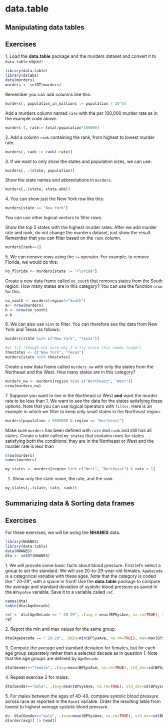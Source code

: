 # data.table {#data.table}

## Manipulating data tables


## Exercises 

1\. Load the __data.table__ package and the murders dataset and convert it to `data.table` object:

```r
library(data.table)
library(dslabs)
data(murders)
murders <- setDT(murders)
```

Remember you can add columns like this:


```r
murders[, population_in_millions := population / 10^6]
```


Add a murders column named `rate` with the per 100,000 murder rate as in the example code above.
```r
murders [, rate:= total/population*100000]
```


2\. Add a column `rank` containing the rank, from highest to lowest murder rate. 
```r
murders[, rank := rank(-rate)]

```


3\. If we want to only show the states and population sizes, we can use:

```r
murders[, .(state, population)] 
```

Show the state names and abbreviations in `murders`. 
```r
murders[,.(state, state.abb)]
```

4\. You can show just the New York row like this:

```r
murders[state == "New York"]
```

You can use other logical vectors to filter rows.

Show the top 5 states with the highest murder rates. After we add murder rate and rank, do not change the murders dataset, just show the result. Remember that you can filter based on the `rank` column.
```r
murders[rank<=5]
```

 
5\. We can remove rows using the `!=` operator. For example, to remove Florida, we would do this:

```r
no_florida <- murders[state != "Florida"]
```

Create a new data frame called `no_south` that removes states from the South region. How many states are in this category? You can use the function `nrow` for this.
```r
no_south <- murders[region!="South"]
a<- nrow(murders)
b <- nrow(no_south)
a-b

```


6\. We can also use `%in%` to filter. You can therefore see the data from New York and Texas as follows:

```r
murders[state %in% c("New York", "Texas")]

#or try (though not sure why I'd try since this seems longer)
thestates <- c("New York", "Texas")
murders[state %in% thestates]
```

Create a new data frame called `murders_nw` with only the states from the Northeast and the West. How many states are in this category? 
```r
murders_nw <- murders[region %in% c("Northeast", "West")]
nrow(murders_nw)

```


7\. Suppose you want to live in the Northeast or West **and** want the murder rate to be less than 1. We want to see the data for the states satisfying these options. Note that you can use logical operators with `filter`. Here is an example in which we filter to keep only small states in the Northeast region.

```r
murders[population < 5000000 & region == "Northeast"]
```

Make sure `murders` has been defined with `rate` and `rank` and still has all states. Create a table called `my_states` that contains rows for states satisfying both the conditions: they are in the Northeast or West and the murder rate is less than 
```r
nrow(murders)
names(murders)

my_states <- murders[region %in% c("West", "Northeast") & rate < 1]
```

1.  Show only the state name, the rate, and the rank.
```r
my_states[,.(state, rate, rank)]
```

## Summarizing data & Sorting data frames


## Exercises 

For these exercises, we will be using the __NHANES__ data.

```r
library(NHANES)
library(data.table)
data(NHANES)
dta <- setDT(NHANES)

```

1\. We will provide some basic facts about blood pressure. First let's select a group to set the standard. We will use 20-to-29-year-old females. `AgeDecade` is a categorical variable with these ages. Note that the category is coded like " 20-29", with a space in front! Use the __data.table__ package to compute the average and standard deviation of systolic blood pressure as saved in the `BPSysAve` variable. Save it to a variable called `ref`.
```r
names(dta)
table(dta$AgeDecade)

ref <- dta[AgeDecade == " 20-29", .(avg = mean(BPSysAve, na.rm=TRUE), standard_deviation = sd(BPSysAve, na.rm=TRUE))]
ref

```



2\. Report the min and max values for the same group.
```r
dta[AgeDecade == " 20-29", .(min=min(BPSysAve, na.rm=TRUE), max=max(BPSysAve, na.rm=TRUE))]

```


3\. Compute the average and standard deviation for females, but for each age group separately rather than a selected decade as in question 1. Note that the age groups are defined by `AgeDecade`. 
```r
dta[Gender=="female", .(avg=mean(BPSysAve, na.rm=TRUE), std_dev=sd(BPSysAve, na.rm=TRUE)), by=AgeDecade]
```


4\. Repeat exercise 3 for males. 
```r
dta[Gender=="male", .(avg=mean(BPSysAve, na.rm=TRUE), std_dev=sd(BPSysAve, na.rm=TRUE)), by=AgeDecade]

```


5\. For males between the ages of 40-49, compare systolic blood pressure across race as reported in the `Race1` variable. Order the resulting table from lowest to highest average systolic blood pressure.
```r
d<- dta[Gender=="male", .(avg=mean(BPSysAve, na.rm=TRUE), std_dev=sd(BPSysAve, na.rm=TRUE)), by=Race1]
d[order(avg)] |> head()

```


